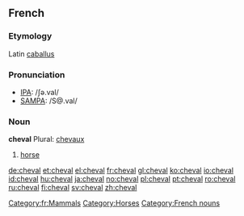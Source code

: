 ==French==
===Etymology===
Latin [[caballus]]

===Pronunciation===
*[[w:IPA|IPA]]: /ʃǝ.val/
*[[w:SAMPA|SAMPA]]: /S@.val/

===Noun===
'''cheval''' Plural: [[chevaux]]

#[[horse]]

[[Category:fr:Mammals]]
[[Category:Horses]]
[[Category:French nouns]]

[[de:cheval]]
[[et:cheval]]
[[el:cheval]]
[[fr:cheval]]
[[gl:cheval]]
[[ko:cheval]]
[[io:cheval]]
[[id:cheval]]
[[hu:cheval]]
[[ja:cheval]]
[[no:cheval]]
[[pl:cheval]]
[[pt:cheval]]
[[ro:cheval]]
[[ru:cheval]]
[[fi:cheval]]
[[sv:cheval]]
[[zh:cheval]]